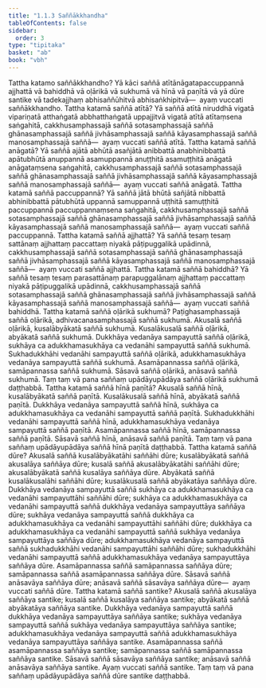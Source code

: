 ```yaml
---
title: "1.1.3 Saññākkhandha"
tableOfContents: false
sidebar:
  order: 3
type: "tipitaka"
basket: "ab"
book: "vbh"
---
```



<DynamicBreadcrumb />

<Division number="14" book="vbh" bookNo="30" page="5">

<Paragraph number="25" book="vbh">
Tattha katamo saññākkhandho? Yā kāci saññā atītānāgatapaccuppannā ajjhattā vā bahiddhā vā oḷārikā vā sukhumā vā hīnā vā paṇītā vā yā dūre santike vā tadekajjhaṃ abhisaññūhitvā abhisaṅkhipitvā—  ayaṃ vuccati saññākkhandho.
</Paragraph>

</Division>
<Division number="15" book="vbh" bookNo="30" page="5">

<Paragraph number="26" book="vbh">
Tattha katamā saññā atītā? Yā saññā atītā niruddhā vigatā vipariṇatā atthaṅgatā abbhatthaṅgatā uppajjitvā vigatā atītā atītaṃsena saṅgahitā, cakkhusamphassajā saññā sotasamphassajā saññā ghānasamphassajā saññā jivhāsamphassajā saññā kāyasamphassajā saññā manosamphassajā saññā—  ayaṃ vuccati saññā atītā.
</Paragraph>

<Paragraph number="27" book="vbh">
Tattha katamā saññā anāgatā? Yā saññā ajātā abhūtā asañjātā anibbattā anabhinibbattā apātubhūtā anuppannā asamuppannā anuṭṭhitā asamuṭṭhitā anāgatā anāgataṃsena saṅgahitā, cakkhusamphassajā saññā sotasamphassajā saññā ghānasamphassajā saññā jivhāsamphassajā saññā kāyasamphassajā saññā manosamphassajā saññā—  ayaṃ vuccati saññā anāgatā.
</Paragraph>

<Paragraph number="28" book="vbh">
Tattha katamā saññā paccuppannā? Yā saññā jātā bhūtā sañjātā nibbattā abhinibbattā pātubhūtā uppannā samuppannā uṭṭhitā samuṭṭhitā paccuppannā paccuppannaṃsena saṅgahitā, cakkhusamphassajā saññā sotasamphassajā saññā ghānasamphassajā saññā jivhāsamphassajā saññā kāyasamphassajā saññā manosamphassajā saññā—  ayaṃ vuccati saññā paccuppannā.
</Paragraph>

</Division>
<Division number="16" book="vbh" bookNo="30" page="6">

<Paragraph number="29" book="vbh">
Tattha katamā saññā ajjhattā? Yā saññā tesaṃ tesaṃ sattānaṃ ajjhattaṃ paccattaṃ niyakā pāṭipuggalikā upādinnā, cakkhusamphassajā saññā sotasamphassajā saññā ghānasamphassajā saññā jivhāsamphassajā saññā kāyasamphassajā saññā manosamphassajā saññā—  ayaṃ vuccati saññā ajjhattā.
</Paragraph>

<Paragraph number="30" book="vbh">
Tattha katamā saññā bahiddhā? Yā saññā tesaṃ tesaṃ parasattānaṃ parapuggalānaṃ ajjhattaṃ paccattaṃ niyakā pāṭipuggalikā upādinnā, cakkhusamphassajā saññā sotasamphassajā saññā ghānasamphassajā saññā jivhāsamphassajā saññā kāyasamphassajā saññā manosamphassajā saññā—  ayaṃ vuccati saññā bahiddhā.
</Paragraph>

</Division>
<Division number="17" book="vbh" bookNo="30" page="6">

<Paragraph number="31" book="vbh">
Tattha katamā saññā oḷārikā sukhumā? Paṭighasamphassajā saññā oḷārikā, adhivacanasamphassajā saññā sukhumā. Akusalā saññā oḷārikā, kusalābyākatā saññā sukhumā. Kusalākusalā saññā oḷārikā, abyākatā saññā sukhumā. Dukkhāya vedanāya sampayuttā saññā oḷārikā, sukhāya ca adukkhamasukhāya ca vedanāhi sampayuttā saññā sukhumā. Sukhadukkhāhi vedanāhi sampayuttā saññā oḷārikā, adukkhamasukhāya vedanāya sampayuttā saññā sukhumā. Asamāpannassa saññā oḷārikā, samāpannassa saññā sukhumā. Sāsavā saññā oḷārikā, anāsavā saññā sukhumā. Taṃ taṃ vā pana saññaṃ upādāyupādāya saññā oḷārikā sukhumā daṭṭhabbā.
</Paragraph>

</Division>
<Division number="18" book="vbh" bookNo="30" page="6">

<Paragraph number="32" book="vbh">
Tattha katamā saññā hīnā paṇītā? Akusalā saññā hīnā, kusalābyākatā saññā paṇītā. Kusalākusalā saññā hīnā, abyākatā saññā paṇītā. Dukkhāya vedanāya sampayuttā saññā hīnā, sukhāya ca adukkhamasukhāya ca vedanāhi sampayuttā saññā paṇītā. Sukhadukkhāhi vedanāhi sampayuttā saññā hīnā, adukkhamasukhāya vedanāya sampayuttā saññā paṇītā. Asamāpannassa saññā hīnā, samāpannassa saññā paṇītā. Sāsavā saññā hīnā, anāsavā saññā paṇītā. Taṃ taṃ vā pana saññaṃ upādāyupādāya saññā hīnā paṇītā daṭṭhabbā.
</Paragraph>

</Division>
<Division number="19" book="vbh" bookNo="30" page="6">

<Paragraph number="33" book="vbh">
Tattha katamā saññā dūre? Akusalā saññā kusalābyākatāhi saññāhi dūre; kusalābyākatā saññā akusalāya saññāya dūre; kusalā saññā akusalābyākatāhi saññāhi dūre; akusalābyākatā saññā kusalāya saññāya dūre. Abyākatā saññā kusalākusalāhi saññāhi dūre; kusalākusalā saññā abyākatāya saññāya dūre. Dukkhāya vedanāya sampayuttā saññā sukhāya ca adukkhamasukhāya ca vedanāhi sampayuttāhi saññāhi dūre; sukhāya ca adukkhamasukhāya ca vedanāhi sampayuttā saññā dukkhāya vedanāya sampayuttāya saññāya dūre; sukhāya vedanāya sampayuttā saññā dukkhāya ca adukkhamasukhāya ca vedanāhi sampayuttāhi saññāhi dūre; dukkhāya ca adukkhamasukhāya ca vedanāhi sampayuttā saññā sukhāya vedanāya sampayuttāya saññāya dūre; adukkhamasukhāya vedanāya sampayuttā saññā sukhadukkhāhi vedanāhi sampayuttāhi saññāhi dūre; sukhadukkhāhi vedanāhi sampayuttā saññā adukkhamasukhāya vedanāya sampayuttāya saññāya dūre. Asamāpannassa saññā samāpannassa saññāya dūre; samāpannassa saññā asamāpannassa saññāya dūre. Sāsavā saññā anāsavāya saññāya dūre; anāsavā saññā sāsavāya saññāya dūre—  ayaṃ vuccati saññā dūre.
</Paragraph>

<Paragraph number="34" book="vbh">
Tattha katamā saññā santike? Akusalā saññā akusalāya saññāya santike; kusalā saññā kusalāya saññāya santike; abyākatā saññā abyākatāya saññāya santike. Dukkhāya vedanāya sampayuttā saññā dukkhāya vedanāya sampayuttāya saññāya santike; sukhāya vedanāya sampayuttā saññā sukhāya vedanāya sampayuttāya saññāya santike; adukkhamasukhāya vedanāya sampayuttā saññā adukkhamasukhāya vedanāya sampayuttāya saññāya santike. Asamāpannassa saññā asamāpannassa saññāya santike; samāpannassa saññā samāpannassa saññāya santike. Sāsavā saññā sāsavāya saññāya santike; anāsavā saññā anāsavāya saññāya santike. Ayaṃ vuccati saññā santike. Taṃ taṃ vā pana saññaṃ upādāyupādāya saññā dūre santike daṭṭhabbā.
</Paragraph>
</Division>
